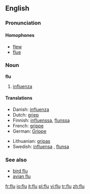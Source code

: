 ==English==

===Pronunciation===
====Homophones====
*[[flew]]
*[[flue]]

===Noun===
'''flu'''

# [[influenza]]

====Translations====
{{top}}
*Danish: [[influenza]] {{c}}
*Dutch: [[griep]] {{f}}
*Finnish: [[influenssa]], [[flunssa]]
*French: [[grippe]] {{f}}
*German: [[Grippe]] {{f}}
{{mid}}
*Lithuanian: [[gripas]] {{m}}
*Swedish: [[influensa]] {{c}}, [[flunsa]] {{c}}
{{bottom}}

===See also===
*[[bird flu]]
*[[avian flu]]

[[fr:flu]]
[[io:flu]]
[[it:flu]]
[[pl:flu]]
[[vi:flu]]
[[tr:flu]]
[[zh:flu]]